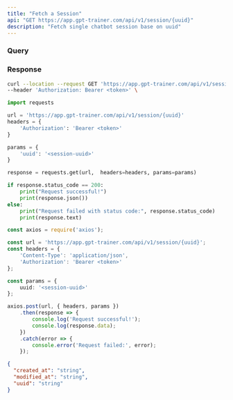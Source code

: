```yaml
---
title: "Fetch a Session"
api: "GET https://app.gpt-trainer.com/api/v1/session/{uuid}"
description: "Fetch single chatbot session base on uuid"
---
```


### Query

<ParamField query="uuid" type="string" required/>

### Response

<ResponseField name="created_at" type="string"/>
<ResponseField name="modified_at" type="string"/>
<ResponseField name="uuid" type="string"/>

<RequestExample>

```bash Curl
curl --location --request GET 'https://app.gpt-trainer.com/api/v1/session/{uuid}' \
--header 'Authorization: Bearer <token>' \
```

```py Python
import requests

url = 'https://app.gpt-trainer.com/api/v1/session/{uuid}'
headers = {
    'Authorization': 'Bearer <token>'
}

params = {
    'uuid': '<session-uuid>'
}

response = requests.get(url,  headers=headers, params=params)

if response.status_code == 200:
    print("Request successful!")
    print(response.json())
else:
    print("Request failed with status code:", response.status_code)
    print(response.text)
```

```ts JavaScript
const axios = require('axios');

const url = 'https://app.gpt-trainer.com/api/v1/session/{uuid}';
const headers = {
    'Content-Type': 'application/json',
    'Authorization': 'Bearer <token>'
};

const params = {
    uuid: '<session-uuid>'
};

axios.post(url, { headers, params })
    .then(response => {
        console.log('Request successful!');
        console.log(response.data);
    })
    .catch(error => {
        console.error('Request failed:', error);
    });
```

</RequestExample>

<ResponseExample>

```json Response
{
  "created_at": "string",
  "modified_at": "string",
  "uuid": "string"
}

```

</ResponseExample>